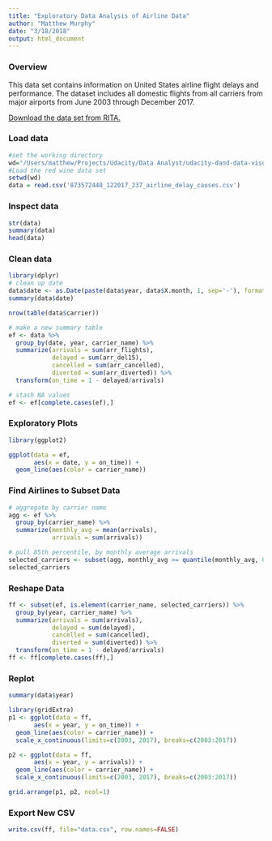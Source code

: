 ```yaml
---
title: "Exploratory Data Analysis of Airline Data"
author: "Matthew Murphy"
date: "3/18/2018"
output: html_document
---
```


### Overview
This data set contains information on United States airline flight delays and performance.  The dataset includes all domestic flights from all carriers from major airports from June 2003 through December 2017.

[Download the data set from RITA.](http://www.transtats.bts.gov/OT_Delay/ot_delaycause1.asp?display=download&pn=0&month=12&year=2017)


### Load data
```r
#set the working directory
wd="/Users/matthew/Projects/Udacity/Data Analyst/udacity-dand-data-visualization/data"
#Load the red wine data set
setwd(wd)
data = read.csv('873572440_122017_237_airline_delay_causes.csv')
```

### Inspect data
```r
str(data)
summary(data)
head(data)
```

### Clean data
```r
library(dplyr)
# clean up date
data$date <- as.Date(paste(data$year, data$X.month, 1, sep='-'), format="%Y-%m-%d")
summary(data$date)

nrow(table(data$carrier))

# make a new summary table
ef <- data %>%
  group_by(date, year, carrier_name) %>%
  summarize(arrivals = sum(arr_flights),
            delayed = sum(arr_del15),
            cancelled = sum(arr_cancelled),
            diverted = sum(arr_diverted)) %>%
  transform(on_time = 1 - delayed/arrivals)

# stash NA values
ef <- ef[complete.cases(ef),]
```

### Exploratory Plots
```r
library(ggplot2)

ggplot(data = ef,
       aes(x = date, y = on_time)) +
  geom_line(aes(color = carrier_name))
```

### Find Airlines to Subset Data
```r
# aggregate by carrier name
agg <- ef %>%
  group_by(carrier_name) %>%
  summarize(monthly_avg = mean(arrivals),
            arrivals = sum(arrivals))

# pull 85th percentile, by monthly average arrivals
selected_carriers <- subset(agg, monthly_avg >= quantile(monthly_avg, 0.85))$carrier_name
selected_carriers

```

### Reshape Data
```r
ff <- subset(ef, is.element(carrier_name, selected_carriers)) %>%
  group_by(year, carrier_name) %>%
  summarize(arrivals = sum(arrivals),
            delayed = sum(delayed),
            cancelled = sum(cancelled),
            diverted = sum(diverted)) %>%
  transform(on_time = 1 - delayed/arrivals)
ff <- ff[complete.cases(ff),]

```

### Replot
```r
summary(data$year)

library(gridExtra)
p1 <- ggplot(data = ff,
       aes(x = year, y = on_time)) +
  geom_line(aes(color = carrier_name)) +
  scale_x_continuous(limits=c(2003, 2017), breaks=c(2003:2017))

p2 <- ggplot(data = ff,
       aes(x = year, y = arrivals)) +
  geom_line(aes(color = carrier_name)) +
  scale_x_continuous(limits=c(2003, 2017), breaks=c(2003:2017))

grid.arrange(p1, p2, ncol=1)
```

### Export New CSV
```r
write.csv(ff, file="data.csv", row.names=FALSE)
```
